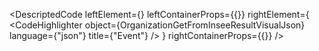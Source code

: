 
<DescriptedCode
  leftElement={<OrganizationGetFromInseeResultDesc />}
  leftContainerProps={{}}
  rightElement={
    <CodeHighlighter
      object={OrganizationGetFromInseeResultVisualJson}
      language={"json"}
      title={"Event"}
    />
  }
  rightContainerProps={{}}
/>
